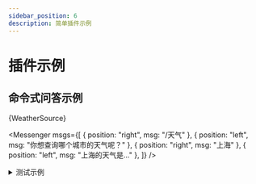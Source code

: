 ```yaml
---
sidebar_position: 6
description: 简单插件示例
---
```



# 插件示例

## 命令式问答示例


<CodeBlock className="language-python">{WeatherSource}</CodeBlock>

<Messenger
  msgs={[
    { position: "right", msg: "/天气" },
    { position: "left", msg: "你想查询哪个城市的天气呢？" },
    { position: "right", msg: "上海" },
    { position: "left", msg: "上海的天气是..." },
  ]}
/>

<details>
  <summary>测试示例</summary>

<CodeBlock className="language-python">{WeatherTest}</CodeBlock>

</details>
